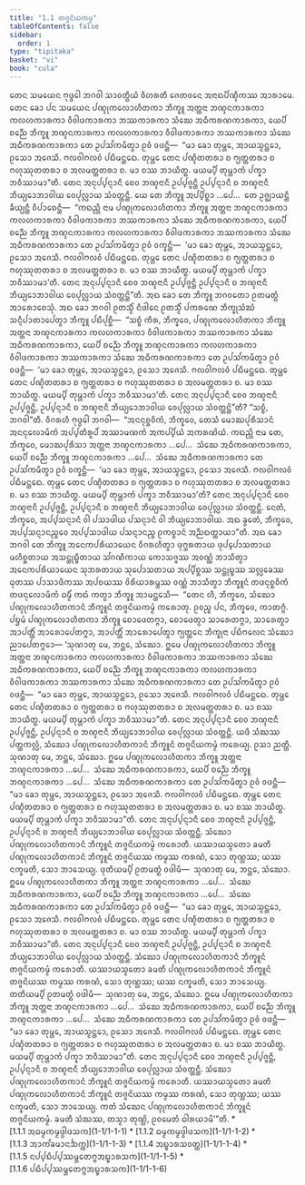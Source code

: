 ```yaml
---
title: "1.1 ᨲᨩ᩠ᨩᨶᩦᨿᨠᨾ᩠ᨾ"
tableOfContents: false
sidebar:
  order: 1
type: "tipitaka"
basket: "vi"
book: "cula"
---
```



<DynamicBreadcrumb />

<Division number="1" book="cula">

<Paragraph number="2" book="cula">
ᨲᩮᨶ ᩈᨾᨿᩮᨶ ᨻᩩᨴ᩠ᨵᩮᩤ ᨽᨣᩅᩤ ᩈᩣᩅᨲ᩠ᨳᩥᨿᩴ ᩅᩥᩉᩁᨲᩥ ᨩᩮᨲᩅᨶᩮ ᩋᨶᩣᨳᨸᩥᨱ᩠ᨯᩥᨠᩔ ᩋᩣᩁᩣᨾᩮ. ᨲᩮᨶ ᨡᩮᩣ ᨸᨶ ᩈᨾᨿᩮᨶ ᨸᨱ᩠ᨯᩩᨠᩃᩮᩣᩉᩥᨲᨠᩣ ᨽᩥᨠ᩠ᨡᩪ ᩋᨲ᩠ᨲᨶᩣ ᨽᨱ᩠ᨯᨶᨠᩣᩁᨠᩣ ᨠᩃᩉᨠᩣᩁᨠᩣ ᩅᩥᩅᩤᨴᨠᩣᩁᨠᩣ ᨽᩔᨠᩣᩁᨠᩣ ᩈᩴᨥᩮ ᩋᨵᩥᨠᩁᨱᨠᩣᩁᨠᩣ, ᨿᩮᨸᩥ ᨧᨬ᩠ᨬᩮ ᨽᩥᨠ᩠ᨡᩪ ᨽᨱ᩠ᨯᨶᨠᩣᩁᨠᩣ ᨠᩃᩉᨠᩣᩁᨠᩣ ᩅᩥᩅᩤᨴᨠᩣᩁᨠᩣ ᨽᩔᨠᩣᩁᨠᩣ ᩈᩴᨥᩮ ᩋᨵᩥᨠᩁᨱᨠᩣᩁᨠᩣ ᨲᩮ ᩏᨸᩈᩘᨠᨾᩥᨲ᩠ᩅᩣ ᩑᩅᩴ ᩅᨴᨶ᩠ᨲᩥ—  “ᨾᩣ ᨡᩮᩣ ᨲᩩᨾ᩠ᩉᩮ, ᩋᩣᨿᩈ᩠ᨾᨶ᩠ᨲᩮᩣ, ᩑᩈᩮᩣ ᩋᨩᩮᩈᩥ. ᨻᩃᩅᩤᨻᩃᩅᩴ ᨸᨭᩥᨾᨶ᩠ᨲᩮᨳ. ᨲᩩᨾ᩠ᩉᩮ ᨲᩮᨶ ᨸᨱ᩠ᨯᩥᨲᨲᩁᩣ ᨧ ᨻ᩠ᨿᨲ᩠ᨲᨲᩁᩣ ᨧ ᨻᩉᩩᩔᩩᨲᨲᩁᩣ ᨧ ᩋᩃᨾᨲ᩠ᨲᨲᩁᩣ ᨧ. ᨾᩣ ᨧᩔ ᨽᩣᨿᩥᨲ᩠ᨳ. ᨾᨿᨾ᩠ᨸᩥ ᨲᩩᨾ᩠ᩉᩣᨠᩴ ᨸᨠ᩠ᨡᩣ ᨽᩅᩥᩔᩣᨾᩣ”ᨲᩥ. ᨲᩮᨶ ᩋᨶᩩᨸ᩠ᨸᨶ᩠ᨶᩣᨶᩥ ᨧᩮᩅ ᨽᨱ᩠ᨯᨶᩣᨶᩥ ᩏᨸ᩠ᨸᨩ᩠ᨩᨶ᩠ᨲᩥ ᩏᨸ᩠ᨸᨶ᩠ᨶᩣᨶᩥ ᨧ ᨽᨱ᩠ᨯᨶᩣᨶᩥ ᨽᩥᨿ᩠ᨿᩮᩣᨽᩣᩅᩤᨿ ᩅᩮᨸᩩᩃᩖᩣᨿ ᩈᩴᩅᨲ᩠ᨲᨶ᩠ᨲᩥ. ᨿᩮ ᨲᩮ ᨽᩥᨠ᩠ᨡᩪ ᩋᨸ᩠ᨸᩥᨧ᩠ᨨᩣ …ᨸᩮ…  ᨲᩮ ᩏᨩ᩠ᨫᩣᨿᨶ᩠ᨲᩥ ᨡᩥᨿ᩠ᨿᨶ᩠ᨲᩥ ᩅᩥᨸᩣᨧᩮᨶ᩠ᨲᩥ—  “ᨠᨳᨬ᩠ᩉᩥ ᨶᩣᨾ ᨸᨱ᩠ᨯᩩᨠᩃᩮᩣᩉᩥᨲᨠᩣ ᨽᩥᨠ᩠ᨡᩪ ᩋᨲ᩠ᨲᨶᩣ ᨽᨱ᩠ᨯᨶᨠᩣᩁᨠᩣ ᨠᩃᩉᨠᩣᩁᨠᩣ ᩅᩥᩅᩤᨴᨠᩣᩁᨠᩣ ᨽᩔᨠᩣᩁᨠᩣ ᩈᩴᨥᩮ ᩋᨵᩥᨠᩁᨱᨠᩣᩁᨠᩣ, ᨿᩮᨸᩥ ᨧᨬ᩠ᨬᩮ ᨽᩥᨠ᩠ᨡᩪ ᨽᨱ᩠ᨯᨶᨠᩣᩁᨠᩣ ᨠᩃᩉᨠᩣᩁᨠᩣ ᩅᩥᩅᩤᨴᨠᩣᩁᨠᩣ ᨽᩔᨠᩣᩁᨠᩣ ᩈᩴᨥᩮ ᩋᨵᩥᨠᩁᨱᨠᩣᩁᨠᩣ ᨲᩮ ᩏᨸᩈᩘᨠᨾᩥᨲ᩠ᩅᩣ ᩑᩅᩴ ᩅᨠ᩠ᨡᨶ᩠ᨲᩥ—  ‘ᨾᩣ ᨡᩮᩣ ᨲᩩᨾ᩠ᩉᩮ, ᩋᩣᨿᩈ᩠ᨾᨶ᩠ᨲᩮᩣ, ᩑᩈᩮᩣ ᩋᨩᩮᩈᩥ. ᨻᩃᩅᩤᨻᩃᩅᩴ ᨸᨭᩥᨾᨶ᩠ᨲᩮᨳ. ᨲᩩᨾ᩠ᩉᩮ ᨲᩮᨶ ᨸᨱ᩠ᨯᩥᨲᨲᩁᩣ ᨧ ᨻ᩠ᨿᨲ᩠ᨲᨲᩁᩣ ᨧ ᨻᩉᩩᩔᩩᨲᨲᩁᩣ ᨧ ᩋᩃᨾᨲ᩠ᨲᨲᩁᩣ ᨧ. ᨾᩣ ᨧᩔ ᨽᩣᨿᩥᨲ᩠ᨳ. ᨾᨿᨾ᩠ᨸᩥ ᨲᩩᨾ᩠ᩉᩣᨠᩴ ᨸᨠ᩠ᨡᩣ ᨽᩅᩥᩔᩣᨾᩣ’ᨲᩥ. ᨲᩮᨶ ᩋᨶᩩᨸ᩠ᨸᨶ᩠ᨶᩣᨶᩥ ᨧᩮᩅ ᨽᨱ᩠ᨯᨶᩣᨶᩥ ᩏᨸ᩠ᨸᨩ᩠ᨩᨶ᩠ᨲᩥ ᩏᨸ᩠ᨸᨶ᩠ᨶᩣᨶᩥ ᨧ ᨽᨱ᩠ᨯᨶᩣᨶᩥ ᨽᩥᨿ᩠ᨿᩮᩣᨽᩣᩅᩤᨿ ᩅᩮᨸᩩᩃᩖᩣᨿ ᩈᩴᩅᨲ᩠ᨲᨶ᩠ᨲᩦ”ᨲᩥ.


</Paragraph>

</Division>
<Division number="2" book="cula">

<Paragraph number="3" book="cula">
ᩋᨳ ᨡᩮᩣ ᨲᩮ ᨽᩥᨠ᩠ᨡᩪ ᨽᨣᩅᨲᩮᩣ ᩑᨲᨾᨲ᩠ᨳᩴ ᩋᩣᩁᩮᩣᨧᩮᩈᩩᩴ. ᩋᨳ ᨡᩮᩣ ᨽᨣᩅᩤ ᩑᨲᩈ᩠ᨾᩥᩴ ᨶᩥᨴᩤᨶᩮ ᩑᨲᩈ᩠ᨾᩥᩴ ᨸᨠᩁᨱᩮ ᨽᩥᨠ᩠ᨡᩩᩈᩴᨥᩴ ᩈᨶ᩠ᨶᩥᨸᩣᨲᩣᨸᩮᨲ᩠ᩅᩣ ᨽᩥᨠ᩠ᨡᩪ ᨸᨭᩥᨸᩩᨧ᩠ᨨᩥ—  “ᩈᨧ᩠ᨧᩴ ᨠᩥᩁ, ᨽᩥᨠ᩠ᨡᩅᩮ, ᨸᨱ᩠ᨯᩩᨠᩃᩮᩣᩉᩥᨲᨠᩣ ᨽᩥᨠ᩠ᨡᩪ ᩋᨲ᩠ᨲᨶᩣ ᨽᨱ᩠ᨯᨶᨠᩣᩁᨠᩣ ᨠᩃᩉᨠᩣᩁᨠᩣ ᩅᩥᩅᩤᨴᨠᩣᩁᨠᩣ ᨽᩔᨠᩣᩁᨠᩣ ᩈᩴᨥᩮ ᩋᨵᩥᨠᩁᨱᨠᩣᩁᨠᩣ, ᨿᩮᨸᩥ ᨧᨬ᩠ᨬᩮ ᨽᩥᨠ᩠ᨡᩪ ᨽᨱ᩠ᨯᨶᨠᩣᩁᨠᩣ ᨠᩃᩉᨠᩣᩁᨠᩣ ᩅᩥᩅᩤᨴᨠᩣᩁᨠᩣ ᨽᩔᨠᩣᩁᨠᩣ ᩈᩴᨥᩮ ᩋᨵᩥᨠᩁᨱᨠᩣᩁᨠᩣ ᨲᩮ ᩏᨸᩈᩘᨠᨾᩥᨲ᩠ᩅᩣ ᩑᩅᩴ ᩅᨴᨶ᩠ᨲᩥ—  ‘ᨾᩣ ᨡᩮᩣ ᨲᩩᨾ᩠ᩉᩮ, ᩋᩣᨿᩈ᩠ᨾᨶ᩠ᨲᩮᩣ, ᩑᩈᩮᩣ ᩋᨩᩮᩈᩥ. ᨻᩃᩅᩤᨻᩃᩅᩴ ᨸᨭᩥᨾᨶ᩠ᨲᩮᨳ. ᨲᩩᨾ᩠ᩉᩮ ᨲᩮᨶ ᨸᨱ᩠ᨯᩥᨲᨲᩁᩣ ᨧ ᨻ᩠ᨿᨲ᩠ᨲᨲᩁᩣ ᨧ ᨻᩉᩩᩔᩩᨲᨲᩁᩣ ᨧ ᩋᩃᨾᨲ᩠ᨲᨲᩁᩣ ᨧ. ᨾᩣ ᨧᩔ ᨽᩣᨿᩥᨲ᩠ᨳ. ᨾᨿᨾ᩠ᨸᩥ ᨲᩩᨾ᩠ᩉᩣᨠᩴ ᨸᨠ᩠ᨡᩣ ᨽᩅᩥᩔᩣᨾᩣ’ᨲᩥ. ᨲᩮᨶ ᩋᨶᩩᨸ᩠ᨸᨶ᩠ᨶᩣᨶᩥ ᨧᩮᩅ ᨽᨱ᩠ᨯᨶᩣᨶᩥ ᩏᨸ᩠ᨸᨩ᩠ᨩᨶ᩠ᨲᩥ, ᩏᨸ᩠ᨸᨶ᩠ᨶᩣᨶᩥ ᨧ ᨽᨱ᩠ᨯᨶᩣᨶᩥ ᨽᩥᨿ᩠ᨿᩮᩣᨽᩣᩅᩤᨿ ᩅᩮᨸᩩᩃᩖᩣᨿ ᩈᩴᩅᨲ᩠ᨲᨶ᩠ᨲᩦ”ᨲᩥ? “ᩈᨧ᩠ᨧᩴ, ᨽᨣᩅᩤ”ᨲᩥ. ᩅᩥᨣᩁᩉᩥ ᨻᩩᨴ᩠ᨵᩮᩤ ᨽᨣᩅᩤ—  “ᩋᨶᨶᩩᨧ᩠ᨨᩅᩥᨠᩴ, ᨽᩥᨠ᩠ᨡᩅᩮ, ᨲᩮᩈᩴ ᨾᩮᩣᨥᨸᩩᩁᩥᩈᩣᨶᩴ ᩋᨶᨶᩩᩃᩮᩣᨾᩥᨠᩴ ᩋᨸ᩠ᨸᨲᩥᩁᩪᨸᩴ ᩋᩔᩣᨾᨱᨠᩴ ᩋᨠᨸ᩠ᨸᩥᨿᩴ ᩋᨠᩁᨱᩦᨿᩴ. ᨠᨳᨬ᩠ᩉᩥ ᨶᩣᨾ ᨲᩮ, ᨽᩥᨠ᩠ᨡᩅᩮ, ᨾᩮᩣᨥᨸᩩᩁᩥᩈᩣ ᩋᨲ᩠ᨲᨶᩣ ᨽᨱ᩠ᨯᨶᨠᩣᩁᨠᩣ …ᨸᩮ…  ᩈᩴᨥᩮ ᩋᨵᩥᨠᩁᨱᨠᩣᩁᨠᩣ, ᨿᩮᨸᩥ ᨧᨬ᩠ᨬᩮ ᨽᩥᨠ᩠ᨡᩪ ᨽᨱ᩠ᨯᨶᨠᩣᩁᨠᩣ …ᨸᩮ…  ᩈᩴᨥᩮ ᩋᨵᩥᨠᩁᨱᨠᩣᩁᨠᩣ ᨲᩮ ᩏᨸᩈᩘᨠᨾᩥᨲ᩠ᩅᩣ ᩑᩅᩴ ᩅᨠ᩠ᨡᨶ᩠ᨲᩥ—  ‘ᨾᩣ ᨡᩮᩣ ᨲᩩᨾ᩠ᩉᩮ, ᩋᩣᨿᩈ᩠ᨾᨶ᩠ᨲᩮᩣ, ᩑᩈᩮᩣ ᩋᨩᩮᩈᩥ. ᨻᩃᩅᩤᨻᩃᩅᩴ ᨸᨭᩥᨾᨶ᩠ᨲᩮᨳ. ᨲᩩᨾ᩠ᩉᩮ ᨲᩮᨶ ᨸᨱ᩠ᨯᩥᨲᨲᩁᩣ ᨧ ᨻ᩠ᨿᨲ᩠ᨲᨲᩁᩣ ᨧ ᨻᩉᩩᩔᩩᨲᨲᩁᩣ ᨧ ᩋᩃᨾᨲ᩠ᨲᨲᩁᩣ ᨧ. ᨾᩣ ᨧᩔ ᨽᩣᨿᩥᨲ᩠ᨳ. ᨾᨿᨾ᩠ᨸᩥ ᨲᩩᨾ᩠ᩉᩣᨠᩴ ᨸᨠ᩠ᨡᩣ ᨽᩅᩥᩔᩣᨾᩣ’ᨲᩥ? ᨲᩮᨶ ᩋᨶᩩᨸ᩠ᨸᨶ᩠ᨶᩣᨶᩥ ᨧᩮᩅ ᨽᨱ᩠ᨯᨶᩣᨶᩥ ᩏᨸ᩠ᨸᨩ᩠ᨩᨶ᩠ᨲᩥ, ᩏᨸ᩠ᨸᨶ᩠ᨶᩣᨶᩥ ᨧ ᨽᨱ᩠ᨯᨶᩣᨶᩥ ᨽᩥᨿ᩠ᨿᩮᩣᨽᩣᩅᩤᨿ ᩅᩮᨸᩩᩃᩖᩣᨿ ᩈᩴᩅᨲ᩠ᨲᨶ᩠ᨲᩥ. ᨶᩮᨲᩴ, ᨽᩥᨠ᩠ᨡᩅᩮ, ᩋᨸ᩠ᨸᩈᨶ᩠ᨶᩣᨶᩴ ᩅᩤ ᨸᩈᩣᨴᩤᨿ ᨸᩈᨶ᩠ᨶᩣᨶᩴ ᩅᩤ ᨽᩥᨿ᩠ᨿᩮᩣᨽᩣᩅᩤᨿ. ᩋᨳ ᨡ᩠ᩅᩮᨲᩴ, ᨽᩥᨠ᩠ᨡᩅᩮ, ᩋᨸ᩠ᨸᩈᨶ᩠ᨶᩣᨶᨬ᩠ᨧᩮᩅ ᩋᨸ᩠ᨸᩈᩣᨴᩤᨿ ᨸᩈᨶ᩠ᨶᩣᨶᨬ᩠ᨧ ᩑᨠᨧ᩠ᨧᩣᨶᩴ ᩋᨬ᩠ᨬᨳᨲ᩠ᨲᩣᨿᩣ”ᨲᩥ.


</Paragraph>

<Paragraph number="4" book="cula">
ᩋᨳ ᨡᩮᩣ ᨽᨣᩅᩤ ᨲᩮ ᨽᩥᨠ᩠ᨡᩪ ᩋᨶᩮᨠᨸᩁᩥᨿᩣᨿᩮᨶ ᩅᩥᨣᩁᩉᩥᨲ᩠ᩅᩣ ᨴᩩᨻ᩠ᨽᩁᨲᩣᨿ ᨴᩩᨸ᩠ᨸᩮᩣᩈᨲᩣᨿ ᨾᩉᩥᨧ᩠ᨨᨲᩣᨿ ᩋᩈᨶ᩠ᨲᩩᨭ᩠ᨮᩥᨲᩣᨿ ᩈᩘᨣᨱᩥᨠᩣᨿ ᨠᩮᩣᩈᨩ᩠ᨩᩔ ᩋᩅᨱ᩠ᨱᩴ ᨽᩣᩈᩥᨲ᩠ᩅᩣ ᩋᨶᩮᨠᨸᩁᩥᨿᩣᨿᩮᨶ ᩈᩩᨽᩁᨲᩣᨿ ᩈᩩᨸᩮᩣᩈᨲᩣᨿ ᩋᨸ᩠ᨸᩥᨧ᩠ᨨᩔ ᩈᨶ᩠ᨲᩩᨭ᩠ᨮᩔ ᩈᩃᩖᩮᨡᩔ ᨵᩩᨲᩔ ᨸᩣᩈᩣᨴᩥᨠᩔ ᩋᨸᨧᨿᩔ ᩅᩦᩁᩥᨿᩣᩁᨾ᩠ᨽᩔ ᩅᨱ᩠ᨱᩴ ᨽᩣᩈᩥᨲ᩠ᩅᩣ ᨽᩥᨠ᩠ᨡᩪᨶᩴ ᨲᨴᨶᩩᨧ᩠ᨨᩅᩥᨠᩴ ᨲᨴᨶᩩᩃᩮᩣᨾᩥᨠᩴ ᨵᨾ᩠ᨾᩥᩴ ᨠᨳᩴ ᨠᨲ᩠ᩅᩣ ᨽᩥᨠ᩠ᨡᩪ ᩋᩣᨾᨶ᩠ᨲᩮᩈᩥ—  “ᨲᩮᨶ ᩉᩥ, ᨽᩥᨠ᩠ᨡᩅᩮ, ᩈᩴᨥᩮᩣ ᨸᨱ᩠ᨯᩩᨠᩃᩮᩣᩉᩥᨲᨠᩣᨶᩴ ᨽᩥᨠ᩠ᨡᩪᨶᩴ ᨲᨩ᩠ᨩᨶᩦᨿᨠᨾ᩠ᨾᩴ ᨠᩁᩮᩣᨲᩩ. ᩑᩅᨬ᩠ᨧ ᨸᨶ, ᨽᩥᨠ᩠ᨡᩅᩮ, ᨠᩣᨲᨻ᩠ᨻᩴ. ᨸᨮᨾᩴ ᨸᨱ᩠ᨯᩩᨠᩃᩮᩣᩉᩥᨲᨠᩣ ᨽᩥᨠ᩠ᨡᩪ ᨧᩮᩣᨴᩮᨲᨻ᩠ᨻᩣ, ᨧᩮᩣᨴᩮᨲ᩠ᩅᩣ ᩈᩣᩁᩮᨲᨻ᩠ᨻᩣ, ᩈᩣᩁᩮᨲ᩠ᩅᩣ ᩋᩣᨸᨲ᩠ᨲᩥᩴ ᩋᩣᩁᩮᩣᨸᩮᨲᨻ᩠ᨻᩣ, ᩋᩣᨸᨲ᩠ᨲᩥᩴ ᩋᩣᩁᩮᩣᨸᩮᨲ᩠ᩅᩣ ᨻ᩠ᨿᨲ᩠ᨲᩮᨶ ᨽᩥᨠ᩠ᨡᩩᨶᩣ ᨸᨭᩥᨻᩃᩮᨶ ᩈᩴᨥᩮᩣ ᨬᩣᨸᩮᨲᨻ᩠ᨻᩮᩣ—


</Paragraph>

</Division>
<Division number="3" book="cula">

<Paragraph number="5" book="cula">
‘ᩈᩩᨱᩣᨲᩩ ᨾᩮ, ᨽᨶ᩠ᨲᩮ, ᩈᩴᨥᩮᩣ. ᩍᨾᩮ ᨸᨱ᩠ᨯᩩᨠᩃᩮᩣᩉᩥᨲᨠᩣ ᨽᩥᨠ᩠ᨡᩪ ᩋᨲ᩠ᨲᨶᩣ ᨽᨱ᩠ᨯᨶᨠᩣᩁᨠᩣ ᨠᩃᩉᨠᩣᩁᨠᩣ ᩅᩥᩅᩤᨴᨠᩣᩁᨠᩣ ᨽᩔᨠᩣᩁᨠᩣ ᩈᩴᨥᩮ ᩋᨵᩥᨠᩁᨱᨠᩣᩁᨠᩣ, ᨿᩮᨸᩥ ᨧᨬ᩠ᨬᩮ ᨽᩥᨠ᩠ᨡᩪ ᨽᨱ᩠ᨯᨶᨠᩣᩁᨠᩣ ᨠᩃᩉᨠᩣᩁᨠᩣ ᩅᩥᩅᩤᨴᨠᩣᩁᨠᩣ ᨽᩔᨠᩣᩁᨠᩣ ᩈᩴᨥᩮ ᩋᨵᩥᨠᩁᨱᨠᩣᩁᨠᩣ ᨲᩮ ᩏᨸᩈᩘᨠᨾᩥᨲ᩠ᩅᩣ ᩑᩅᩴ ᩅᨴᨶ᩠ᨲᩥ—  “ᨾᩣ ᨡᩮᩣ ᨲᩩᨾ᩠ᩉᩮ, ᩋᩣᨿᩈ᩠ᨾᨶ᩠ᨲᩮᩣ, ᩑᩈᩮᩣ ᩋᨩᩮᩈᩥ. ᨻᩃᩅᩤᨻᩃᩅᩴ ᨸᨭᩥᨾᨶ᩠ᨲᩮᨳ. ᨲᩩᨾ᩠ᩉᩮ ᨲᩮᨶ ᨸᨱ᩠ᨯᩥᨲᨲᩁᩣ ᨧ ᨻ᩠ᨿᨲ᩠ᨲᨲᩁᩣ ᨧ ᨻᩉᩩᩔᩩᨲᨲᩁᩣ ᨧ ᩋᩃᨾᨲ᩠ᨲᨲᩁᩣ ᨧ. ᨾᩣ ᨧᩔ ᨽᩣᨿᩥᨲ᩠ᨳ. ᨾᨿᨾ᩠ᨸᩥ ᨲᩩᨾ᩠ᩉᩣᨠᩴ ᨸᨠ᩠ᨡᩣ ᨽᩅᩥᩔᩣᨾᩣ”ᨲᩥ. ᨲᩮᨶ ᩋᨶᩩᨸ᩠ᨸᨶ᩠ᨶᩣᨶᩥ ᨧᩮᩅ ᨽᨱ᩠ᨯᨶᩣᨶᩥ ᩏᨸ᩠ᨸᨩ᩠ᨩᨶ᩠ᨲᩥ, ᩏᨸ᩠ᨸᨶ᩠ᨶᩣᨶᩥ ᨧ ᨽᨱ᩠ᨯᨶᩣᨶᩥ ᨽᩥᨿ᩠ᨿᩮᩣᨽᩣᩅᩤᨿ ᩅᩮᨸᩩᩃᩖᩣᨿ ᩈᩴᩅᨲ᩠ᨲᨶ᩠ᨲᩥ. ᨿᨴᩥ ᩈᩴᨥᩔ ᨸᨲ᩠ᨲᨠᩃᩖᩴ, ᩈᩴᨥᩮᩣ ᨸᨱ᩠ᨯᩩᨠᩃᩮᩣᩉᩥᨲᨠᩣᨶᩴ ᨽᩥᨠ᩠ᨡᩪᨶᩴ ᨲᨩ᩠ᨩᨶᩦᨿᨠᨾ᩠ᨾᩴ ᨠᩁᩮᨿ᩠ᨿ. ᩑᩈᩣ ᨬᨲ᩠ᨲᩥ.


</Paragraph>

<Paragraph number="6" book="cula">
ᩈᩩᨱᩣᨲᩩ ᨾᩮ, ᨽᨶ᩠ᨲᩮ, ᩈᩴᨥᩮᩣ. ᩍᨾᩮ ᨸᨱ᩠ᨯᩩᨠᩃᩮᩣᩉᩥᨲᨠᩣ ᨽᩥᨠ᩠ᨡᩪ ᩋᨲ᩠ᨲᨶᩣ ᨽᨱ᩠ᨯᨶᨠᩣᩁᨠᩣ …ᨸᩮ…  ᩈᩴᨥᩮ ᩋᨵᩥᨠᩁᨱᨠᩣᩁᨠᩣ, ᨿᩮᨸᩥ ᨧᨬ᩠ᨬᩮ ᨽᩥᨠ᩠ᨡᩪ ᨽᨱ᩠ᨯᨶᨠᩣᩁᨠᩣ …ᨸᩮ…  ᩈᩴᨥᩮ ᩋᨵᩥᨠᩁᨱᨠᩣᩁᨠᩣ ᨲᩮ ᩏᨸᩈᩘᨠᨾᩥᨲ᩠ᩅᩣ ᩑᩅᩴ ᩅᨴᨶ᩠ᨲᩥ—  “ᨾᩣ ᨡᩮᩣ ᨲᩩᨾ᩠ᩉᩮ, ᩋᩣᨿᩈ᩠ᨾᨶ᩠ᨲᩮᩣ, ᩑᩈᩮᩣ ᩋᨩᩮᩈᩥ. ᨻᩃᩅᩤᨻᩃᩅᩴ ᨸᨭᩥᨾᨶ᩠ᨲᩮᨳ. ᨲᩩᨾ᩠ᩉᩮ ᨲᩮᨶ ᨸᨱ᩠ᨯᩥᨲᨲᩁᩣ ᨧ ᨻ᩠ᨿᨲ᩠ᨲᨲᩁᩣ ᨧ ᨻᩉᩩᩔᩩᨲᨲᩁᩣ ᨧ ᩋᩃᨾᨲ᩠ᨲᨲᩁᩣ ᨧ. ᨾᩣ ᨧᩔ ᨽᩣᨿᩥᨲ᩠ᨳ. ᨾᨿᨾ᩠ᨸᩥ ᨲᩩᨾ᩠ᩉᩣᨠᩴ ᨸᨠ᩠ᨡᩣ ᨽᩅᩥᩔᩣᨾᩣ”ᨲᩥ. ᨲᩮᨶ ᩋᨶᩩᨸ᩠ᨸᨶ᩠ᨶᩣᨶᩥ ᨧᩮᩅ ᨽᨱ᩠ᨯᨶᩣᨶᩥ ᩏᨸ᩠ᨸᨩ᩠ᨩᨶ᩠ᨲᩥ, ᩏᨸ᩠ᨸᨶ᩠ᨶᩣᨶᩥ ᨧ ᨽᨱ᩠ᨯᨶᩣᨶᩥ ᨽᩥᨿ᩠ᨿᩮᩣᨽᩣᩅᩤᨿ ᩅᩮᨸᩩᩃᩖᩣᨿ ᩈᩴᩅᨲ᩠ᨲᨶ᩠ᨲᩥ. ᩈᩴᨥᩮᩣ ᨸᨱ᩠ᨯᩩᨠᩃᩮᩣᩉᩥᨲᨠᩣᨶᩴ ᨽᩥᨠ᩠ᨡᩪᨶᩴ ᨲᨩ᩠ᨩᨶᩦᨿᨠᨾ᩠ᨾᩴ ᨠᩁᩮᩣᨲᩥ. ᨿᩔᩣᨿᩈ᩠ᨾᨲᩮᩣ ᨡᨾᨲᩥ ᨸᨱ᩠ᨯᩩᨠᩃᩮᩣᩉᩥᨲᨠᩣᨶᩴ ᨽᩥᨠ᩠ᨡᩪᨶᩴ ᨲᨩ᩠ᨩᨶᩦᨿᩔ ᨠᨾ᩠ᨾᩔ ᨠᩁᨱᩴ, ᩈᩮᩣ ᨲᩩᨱ᩠ᩉᩔ; ᨿᩔ ᨶᨠ᩠ᨡᨾᨲᩥ, ᩈᩮᩣ ᨽᩣᩈᩮᨿ᩠ᨿ.


</Paragraph>

<Paragraph number="7" book="cula">
ᨴᩩᨲᩥᨿᨾ᩠ᨸᩥ ᩑᨲᨾᨲ᩠ᨳᩴ ᩅᨴᩤᨾᩥ—  ᩈᩩᨱᩣᨲᩩ ᨾᩮ, ᨽᨶ᩠ᨲᩮ, ᩈᩴᨥᩮᩣ. ᩍᨾᩮ ᨸᨱ᩠ᨯᩩᨠᩃᩮᩣᩉᩥᨲᨠᩣ ᨽᩥᨠ᩠ᨡᩪ ᩋᨲ᩠ᨲᨶᩣ ᨽᨱ᩠ᨯᨶᨠᩣᩁᨠᩣ …ᨸᩮ…  ᩈᩴᨥᩮ ᩋᨵᩥᨠᩁᨱᨠᩣᩁᨠᩣ, ᨿᩮᨸᩥ ᨧᨬ᩠ᨬᩮ ᨽᩥᨠ᩠ᨡᩪ ᨽᨱ᩠ᨯᨶᨠᩣᩁᨠᩣ …ᨸᩮ…  ᩈᩴᨥᩮ ᩋᨵᩥᨠᩁᨱᨠᩣᩁᨠᩣ ᨲᩮ ᩏᨸᩈᩘᨠᨾᩥᨲ᩠ᩅᩣ ᩑᩅᩴ ᩅᨴᨶ᩠ᨲᩥ—  “ᨾᩣ ᨡᩮᩣ ᨲᩩᨾ᩠ᩉᩮ, ᩋᩣᨿᩈ᩠ᨾᨶ᩠ᨲᩮᩣ, ᩑᩈᩮᩣ ᩋᨩᩮᩈᩥ. ᨻᩃᩅᩤᨻᩃᩅᩴ ᨸᨭᩥᨾᨶ᩠ᨲᩮᨳ. ᨲᩩᨾ᩠ᩉᩮ ᨲᩮᨶ ᨸᨱ᩠ᨯᩥᨲᨲᩁᩣ ᨧ ᨻ᩠ᨿᨲ᩠ᨲᨲᩁᩣ ᨧ ᨻᩉᩩᩔᩩᨲᨲᩁᩣ ᨧ ᩋᩃᨾᨲ᩠ᨲᨲᩁᩣ ᨧ. ᨾᩣ ᨧᩔ ᨽᩣᨿᩥᨲ᩠ᨳ. ᨾᨿᨾ᩠ᨸᩥ ᨲᩩᨾ᩠ᩉᩣᨠᩴ ᨸᨠ᩠ᨡᩣ ᨽᩅᩥᩔᩣᨾᩣ”ᨲᩥ. ᨲᩮᨶ ᩋᨶᩩᨸ᩠ᨸᨶ᩠ᨶᩣᨶᩥ ᨧᩮᩅ ᨽᨱ᩠ᨯᨶᩣᨶᩥ ᩏᨸ᩠ᨸᨩ᩠ᨩᨶ᩠ᨲᩥ, ᩏᨸ᩠ᨸᨶ᩠ᨶᩣᨶᩥ ᨧ ᨽᨱ᩠ᨯᨶᩣᨶᩥ ᨽᩥᨿ᩠ᨿᩮᩣᨽᩣᩅᩤᨿ ᩅᩮᨸᩩᩃᩖᩣᨿ ᩈᩴᩅᨲ᩠ᨲᨶ᩠ᨲᩥ. ᩈᩴᨥᩮᩣ ᨸᨱ᩠ᨯᩩᨠᩃᩮᩣᩉᩥᨲᨠᩣᨶᩴ ᨽᩥᨠ᩠ᨡᩪᨶᩴ ᨲᨩ᩠ᨩᨶᩦᨿᨠᨾ᩠ᨾᩴ ᨠᩁᩮᩣᨲᩥ. ᨿᩔᩣᨿᩈ᩠ᨾᨲᩮᩣ ᨡᨾᨲᩥ ᨸᨱ᩠ᨯᩩᨠᩃᩮᩣᩉᩥᨲᨠᩣᨶᩴ ᨽᩥᨠ᩠ᨡᩪᨶᩴ ᨲᨩ᩠ᨩᨶᩦᨿᩔ ᨠᨾ᩠ᨾᩔ ᨠᩁᨱᩴ, ᩈᩮᩣ ᨲᩩᨱ᩠ᩉᩔ; ᨿᩔ ᨶᨠ᩠ᨡᨾᨲᩥ, ᩈᩮᩣ ᨽᩣᩈᩮᨿ᩠ᨿ.


</Paragraph>

<Paragraph number="8" book="cula">
ᨲᨲᩥᨿᨾ᩠ᨸᩥ ᩑᨲᨾᨲ᩠ᨳᩴ ᩅᨴᩤᨾᩥ—  ᩈᩩᨱᩣᨲᩩ ᨾᩮ, ᨽᨶ᩠ᨲᩮ, ᩈᩴᨥᩮᩣ. ᩍᨾᩮ ᨸᨱ᩠ᨯᩩᨠᩃᩮᩣᩉᩥᨲᨠᩣ ᨽᩥᨠ᩠ᨡᩪ ᩋᨲ᩠ᨲᨶᩣ ᨽᨱ᩠ᨯᨶᨠᩣᩁᨠᩣ …ᨸᩮ…  ᩈᩴᨥᩮ ᩋᨵᩥᨠᩁᨱᨠᩣᩁᨠᩣ, ᨿᩮᨸᩥ ᨧᨬ᩠ᨬᩮ ᨽᩥᨠ᩠ᨡᩪ ᨽᨱ᩠ᨯᨶᨠᩣᩁᨠᩣ …ᨸᩮ…  ᩈᩴᨥᩮ ᩋᨵᩥᨠᩁᨱᨠᩣᩁᨠᩣ ᨲᩮ ᩏᨸᩈᩘᨠᨾᩥᨲ᩠ᩅᩣ ᩑᩅᩴ ᩅᨴᨶ᩠ᨲᩥ—  “ᨾᩣ ᨡᩮᩣ ᨲᩩᨾ᩠ᩉᩮ, ᩋᩣᨿᩈ᩠ᨾᨶ᩠ᨲᩮᩣ, ᩑᩈᩮᩣ ᩋᨩᩮᩈᩥ. ᨻᩃᩅᩤᨻᩃᩅᩴ ᨸᨭᩥᨾᨶ᩠ᨲᩮᨳ. ᨲᩩᨾ᩠ᩉᩮ ᨲᩮᨶ ᨸᨱ᩠ᨯᩥᨲᨲᩁᩣ ᨧ ᨻ᩠ᨿᨲ᩠ᨲᨲᩁᩣ ᨧ ᨻᩉᩩᩔᩩᨲᨲᩁᩣ ᨧ ᩋᩃᨾᨲ᩠ᨲᨲᩁᩣ ᨧ. ᨾᩣ ᨧᩔ ᨽᩣᨿᩥᨲ᩠ᨳ. ᨾᨿᨾ᩠ᨸᩥ ᨲᩩᨾ᩠ᩉᩣᨠᩴ ᨸᨠ᩠ᨡᩣ ᨽᩅᩥᩔᩣᨾᩣ”ᨲᩥ. ᨲᩮᨶ ᩋᨶᩩᨸ᩠ᨸᨶ᩠ᨶᩣᨶᩥ ᨧᩮᩅ ᨽᨱ᩠ᨯᨶᩣᨶᩥ ᩏᨸ᩠ᨸᨩ᩠ᨩᨶ᩠ᨲᩥ, ᩏᨸ᩠ᨸᨶ᩠ᨶᩣᨶᩥ ᨧ ᨽᨱ᩠ᨯᨶᩣᨶᩥ ᨽᩥᨿ᩠ᨿᩮᩣᨽᩣᩅᩤᨿ ᩅᩮᨸᩩᩃᩖᩣᨿ ᩈᩴᩅᨲ᩠ᨲᨶ᩠ᨲᩥ. ᩈᩴᨥᩮᩣ ᨸᨱ᩠ᨯᩩᨠᩃᩮᩣᩉᩥᨲᨠᩣᨶᩴ ᨽᩥᨠ᩠ᨡᩪᨶᩴ ᨲᨩ᩠ᨩᨶᩦᨿᨠᨾ᩠ᨾᩴ ᨠᩁᩮᩣᨲᩥ. ᨿᩔᩣᨿᩈ᩠ᨾᨲᩮᩣ ᨡᨾᨲᩥ ᨸᨱ᩠ᨯᩩᨠᩃᩮᩣᩉᩥᨲᨠᩣᨶᩴ ᨽᩥᨠ᩠ᨡᩪᨶᩴ ᨲᨩ᩠ᨩᨶᩦᨿᩔ ᨠᨾ᩠ᨾᩔ ᨠᩁᨱᩴ, ᩈᩮᩣ ᨲᩩᨱ᩠ᩉᩔ; ᨿᩔ ᨶᨠ᩠ᨡᨾᨲᩥ, ᩈᩮᩣ ᨽᩣᩈᩮᨿ᩠ᨿ.


</Paragraph>

<Paragraph number="9" book="cula">
ᨠᨲᩴ ᩈᩴᨥᩮᨶ ᨸᨱ᩠ᨯᩩᨠᩃᩮᩣᩉᩥᨲᨠᩣᨶᩴ ᨽᩥᨠ᩠ᨡᩪᨶᩴ ᨲᨩ᩠ᨩᨶᩦᨿᨠᨾ᩠ᨾᩴ. ᨡᨾᨲᩥ ᩈᩴᨥᩔ, ᨲᩈ᩠ᨾᩣ ᨲᩩᨱ᩠ᩉᩦ, ᩑᩅᨾᩮᨲᩴ ᨵᩤᩁᨿᩣᨾᩦ’”ᨲᩥ.

</Paragraph>
</Division>

<TableOfContents book="cula" section="1.1">
* [1.1.1 ᩋᨵᨾ᩠ᨾᨠᨾ᩠ᨾᨴ᩠ᩅᩤᨴᩈᨠ](1-1/1-1-1)
* [1.1.2 ᨵᨾ᩠ᨾᨠᨾ᩠ᨾᨴ᩠ᩅᩤᨴᩈᨠ](1-1/1-1-2)
* [1.1.3 ᩋᩣᨠᩘᨡᨾᩣᨶᨨᨠ᩠ᨠ](1-1/1-1-3)
* [1.1.4 ᩋᨭ᩠ᨮᩣᩁᩈᩅᨲ᩠ᨲ](1-1/1-1-4)
* [1.1.5 ᨶᨸ᩠ᨸᨭᩥᨸ᩠ᨸᩔᨾ᩠ᨽᩮᨲᨻ᩠ᨻᩋᨭ᩠ᨮᩣᩁᩈᨠ](1-1/1-1-5)
* [1.1.6 ᨸᨭᩥᨸ᩠ᨸᩔᨾ᩠ᨽᩮᨲᨻ᩠ᨻᩋᨭ᩠ᨮᩣᩁᩈᨠ](1-1/1-1-6)
</TableOfContents>